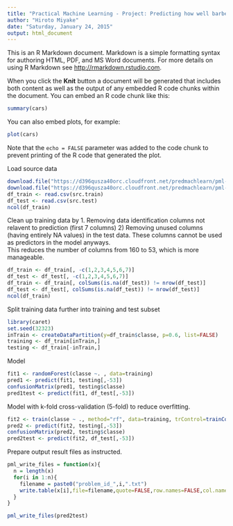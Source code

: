 ```yaml
---
title: "Practical Machine Learning - Project: Predicting how well barbel lifts are performed"
author: "Hiroto Miyake"
date: "Saturday, January 24, 2015"
output: html_document
---
```


This is an R Markdown document. Markdown is a simple formatting syntax for authoring HTML, PDF, and MS Word documents. For more details on using R Markdown see <http://rmarkdown.rstudio.com>.

When you click the **Knit** button a document will be generated that includes both content as well as the output of any embedded R code chunks within the document. You can embed an R code chunk like this:

```r
summary(cars)
```

You can also embed plots, for example:

```r
plot(cars)
```

Note that the `echo = FALSE` parameter was added to the code chunk to prevent printing of the R code that generated the plot.

Load source data
```r
download.file("https://d396qusza40orc.cloudfront.net/predmachlearn/pml-training.csv", "pml-training.csv")
download.file("https://d396qusza40orc.cloudfront.net/predmachlearn/pml-testing.csv", "pml-testing.csv") 
df_train <- read.csv(src.train)
df_test <- read.csv(src.test)
ncol(df_train)
```

Clean up training data by 
1. Removing data identification columns not relavent to prediction (first 7 columns)
2) Removing unused columns (having entirely NA values) in the test data.  These columns cannot be used as predictors in the model anyways.  
This reduces the number of columns from 160 to 53, which is more manageable. 
```r
df_train <- df_train[, -c(1,2,3,4,5,6,7)]
df_test <- df_test[, -c(1,2,3,4,5,6,7)]
df_train <- df_train[, colSums(is.na(df_test)) != nrow(df_test)]
df_test <- df_test[, colSums(is.na(df_test)) != nrow(df_test)]
ncol(df_train)
```

Split training data further into training and test subset
```r
library(caret)
set.seed(32323)
inTrain <- createDataPartition(y=df_train$classe, p=0.6, list=FALSE)
training <- df_train[inTrain,]
testing <- df_train[-inTrain,]
```

Model
```r
fit1 <- randomForest(classe ~. , data=training)
pred1 <- predict(fit1, testing[,-53])
confusionMatrix(pred1, testing$classe)
pred1test <- predict(fit1, df_test[,-53])

```

Model with k-fold cross-validation (5-fold) to reduce overfitting.
```r
fit2 <- train(classe ~ ., method="rf", data=training, trControl=trainControl(method="cv", number=5))
pred2 <- predict(fit2, testing[,-53])
confusionMatrix(pred2, testing$classe)
pred2test <- predict(fit2, df_test[,-53])
```

Prepare output result files as instructed.
```r
pml_write_files = function(x){
  n = length(x)
  for(i in 1:n){
    filename = paste0("problem_id_",i,".txt")
    write.table(x[i],file=filename,quote=FALSE,row.names=FALSE,col.names=FALSE)
  }
}

pml_write_files(pred2test)

```


